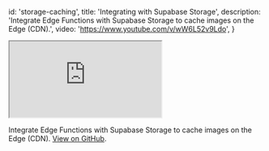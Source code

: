 
  id: 'storage-caching',
  title: 'Integrating with Supabase Storage',
  description: 'Integrate Edge Functions with Supabase Storage to cache images on the Edge (CDN).',
  video: 'https://www.youtube.com/v/wW6L52v9Ldo',
}

<div class="video-container">
  <iframe
    src="https://www.youtube-nocookie.com/embed/wW6L52v9Ldo"
    frameBorder="1"
    allow="accelerometer; autoplay; clipboard-write; encrypted-media; gyroscope; picture-in-picture"
    allowFullScreen
  ></iframe>
</div>

Integrate Edge Functions with Supabase Storage to cache images on the Edge (CDN). [View on GitHub](https://github.com/supabase/supabase/tree/master/examples/edge-functions/supabase/functions/og-image-with-storage-cdn).


